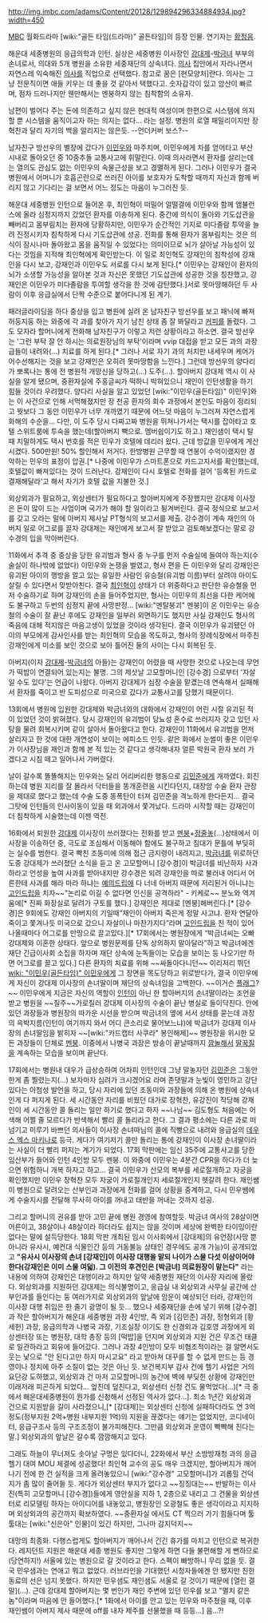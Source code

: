 http://img.imbc.com/adams/Content/20128/129894296334884934.jpg?width=450

[[문화방송|MBC]] 월화드라마 [wiki:"골든 타임(드라마)" 골든타임]의 등장 인물. 연기자는 [[황정음]].

해운대 세중병원의 응급의학과 인턴. 실상은 세중병원 이사장인 [[강대제]]-[[박금녀]] 부부의 손녀로서, 의대와 5개 병원을 소유한 세중재단의 상속녀다. [[의사]] 집안에서 자라나면서 자연스레 익숙해진 [[의사]]를 직업으로 선택했다. 참고로 꿈은 [현모양처]란다. 의사는 그냥 전문직이면 애들 키우는 데 좋을 것 같아서 택했다고. 숫자감각이 있고 암산이 빠르며, 점차 드러나지만 웬만해서는 멘붕하지 않는 침착함의 소유자.

남편이 벌어다 주는 돈에 의존하고 싶지 않은 현대적 여성이며 한편으로 시스템에 의지할 뿐 시스템을 움직이고자 하는 의지는 없다... 라는 설정. 병원의 로열 패밀리이지만 장혁찬과 달리 자기의 백을 알리지는 않은듯. --언더커버 보스?--

남자친구 방선우의 별장에 갔다가 [[이민우(골든 타임(드라마))|이민우]]와 마주치며, 이민우에게 차를 얻어타고 부산 시내로 돌아오던 중 10중추돌 교통사고에 휘말린다. 이때 의사라면서 환자를 살리는데는 열의도 관심도 없는 이민우의 속물근성을 보고 경멸하게 된다. 그러나 이민우가 결국 병원에서 어머니가 호흡곤란으로 쓰러진 아이를 보호자가 도착할 때까지 자신과 함께 버리지 않고 기다리는 걸 보면서 어느 정도는 마음이 누그러진 듯. 

해운대 세중병원 인턴으로 들어온 후, 최인혁이 떠밀어 얼떨결에 이민우와 함께 앰뷸런스에 올라 심정지까지 갔었던 환자를 이송하게 된다. 중간에 의식이 돌아와 기도삽관을 빼버리고 몸부림치는 환자에 당황하지만, 이민우가 순간적인 기지로 미다졸람 투약을 늘려 진정시키자 침착하게 다시 기도삽관에 성공. 전화를 통해 환자가 몸부림치는 것은 의식이 잠시나마 돌아왔고 몸을 움직일 수 있었다는 의미이므로 뇌가 살아날 가능성이 있다는 것임을 지적해 최인혁에게 확인받는다. 이 일로 최인혁도 강재인의 침착성에 강재인을 다시 보고, 강재인과 이민우도 서로를 다시 보게 된다.[* 이민우는 강재인이 환자의 뇌가 소생할 가능성을 알아본 것과 자신은 못했던 기도삽관에 성공한 것을 칭찬했고, 강재인은 이민우가 미다졸람을 투여할 생각을 한 것에 감탄했다.]서로 못마땅해하던 두 사람이 이후 응급실에서 단짝 수준으로 붙어다니게 된 계기. 

패러글라이딩을 하다 중상을 입고 병원에 실려 온 남자친구 방선우를 보고 패닉에 빠져 허둥지둥 하는 와중에 각 과를 찾아가 자기 남친 상태 좀 잘 봐달라고 [[커피]]를 돌렸다. 그도 모자라 할머니에게 전화해 남자친구가 이렇고 저런 상황이라고 하소연. 결국 방선우는 '그런 부탁 잘 안 하시는 의료원장님의 부탁'이라며 vvip 대접을 받고 모든 과의 과장급들이 내려와(...) 치료를 하게 된다.[* 그러나 서로 자기 과의 처치만 내세우며 케어가 어수선해지는 것을 보고 강재인은 오히려 못마땅함을 느낀다.] 그런데 방선우의 양다리가 뽀록나는 통에 전 병원적 개망신을 당하고(...) 도주(...). 할아버지 강대제 역시 이 사실을 알게 됐으며, 중환자실에 주홍글씨가 떡하니 박혀있으니 재인이 인턴생활을 하기 힘들 것이라 우려했다. 
양다리 사실을 알고 있었던 [wiki:"이민우(골든타임)" 이민우]와는 이 사건으로 인해 서먹해졌지만 장 천공 환자의 회수 과정에서 본인도 마음이 정리되고 뭣보다 그 동안 이민우가 너무 개까였기 때문에 어느덧 마음이 누그러져 자연스럽게 화해의 수순을...
다만, 이 도주 당시 다짜고짜 병원을 뛰쳐나가서는 택시를 잡아타고 호텔 스위트룸에 투숙을 했는데(할아버지 빽으로. 멤버쉽이기도 하고.) 재인샘이 택시 탈 때 치밀하게도 택시 번호를 적은 민우가 호텔에 데리러 왔다. 근데 방값을 민우에게 계산시켰다. 500만원! 50% 할인해서 저거다. 
한방병원 근무할 때 연봉이 수억이랬지만 경악하는 민우의 표정이 압권.[* 나중에 이민우가 스마트폰으로 카드고지서를 확인했는데, 호텔값이 빠져있다는 것이 드러난다. 강재인이 다시 호텔로 전화를 걸어 '등록된 카드로 결재해달라'고 해서 자기가 호텔 값을 지불한 것.] 

외상외과가 필요하고, 외상센터가 필요하다고 할아버지에게 주장했지만 강대제 이사장은 돈이 많이 드는 사업이며 국가가 해야 할 일이라고 튕겨버린다. 결국 정식으로 보고서를 갖고 오라는 말에 아버지 제사날 PT형식의 보고서를 제출. 강수경이 계속 재인의 아버지 일로 어그로를 끌자 강대제는 재인에게 보고서 잘 받았고 검토해보겠다는 말로 강수경의 입을 막아버린다. 


11화에서 추격 중 중상을 당한 유괴범과 형사 중 누구를 먼저 수술실에 들여야 하는지(수술실이 하나밖에 없었다) 이민우와 논쟁을 벌였고, 형사 편을 든 이민우와 달리 강재인은 유괴된 아이의 행방을 알고 있는 유일한 사람인 유승철(유괴범 이름)부터 살려야 아이도 살릴 수 있다면서 맞받아친다. 결국 [[최인혁]]이 상태가 더 위중하다고 판단한 유승철을 먼저 수술하기로 하며 강재인의 손을 들어주었지만, 형사는 이민우의 최선을 다한 케어에도 불구하고 두번의 심정지 끝에 사망판정... [wiki:"멘탈붕괴" 멘붕]이 온 이민우는 유승철의 수술이 잘 끝난 후에도 강재인을 일부러 외면하기도 했지만 사실 강재인도 형사의 죽음에 대해 적지않은 마음고생이 있었을 것이라 생각된다. 결국 이민우가 유괴됐던 아이의 부모에게 감사인사를 받는 최인혁의 모습을 목도하고, 형사의 장례식장에서 마주친 강재인에게 미소를 보인 것으로 보아 틀어진 둘의 사이는 다시 회복된 듯.

아버지(이자 [[강대제]]-[[박금녀]]의 아들)는 강재인이 어렸을 때 사망한 것으로 나오는데 무언가 떡밥이 연결되어 있는지는 불명. 그의 제삿날 고모할머니인 [강수경] 으로부터 '자살일 수도 있다'는 언급이 나왔다. 아버지 강대제가 심장 수술을 맡겼는데 연속해서 실패해서 환자를 죽이고 반 도피성으로 미국으로 갔다가 교통사고를 당했기 때문이다. 

13회에서 병원에 입원한 강대제와 박금녀와의 대화에서 강재인이 어린 시절 유괴된 적이 있었던 것이 밝혀졌다. 당시 강재인의 유괴범이 당뇨성 혼수로 쓰러지자 갖고 있던 사탕을 물려 회복시키며 같이 살아서 돌아왔다고 한다. 강재인이 11화에서 유괴범을 먼저 살리자고 한 것에 대한 개연성이 보이는 에피소드 인듯. 같은 화에서 눈썰미 좋은 이민우가 이사장님을 재인과 함께 본 적 있는 것 같다고 생각해내자 얼른 박원국 환자 보러 가겠다고 시침 떼고 일어나서 가버렸다. 

날이 갈수록 똘똘해지는 민우와는 달리 어리버리한 행동으로 [[김민준]]에게 개까였다. 회진하는데 병원 지리를 잘 몰라서 닥터들을 똥개훈련을 시킨다던지, 대장암 수술 환자 관장을 제대로 했다고 했는데 수술 도중 똥폭탄이 터져 김민준을 격노하게 한다든지... 결국 그탓에 인턴들의 인사이동이 있을 때 외과에서 쫓겨났다. 드라마 시작할 때는 강재인이 더 침착하게 시술했는데 이젠 역전.

16화에서 퇴원한 [[강대제]] 이사장이 쓰러졌다는 전화를 받고 [[멘붕]]+[[정줄놓]](...)상태에서 이사장을 이송하던 중, 극도로 조심해서 이동해야 함에도 불구하고 침대가 문틀에 부딪히는 실수를 범한다. 결국 빡친 조동미에 의해 접근 금지령이 내려지고, [[박금녀]]를 위로하던 도중 강대제가 쓰러졌단 소식을 듣고 온 고모할머니 [강수경]이 박금녀를 비난하자 사과하라고 언성을 높여 사과를 받아내지만 강수경은 되려 강재인을 따로 불러내 어디서 어른한테 사과를 해라 마라 하냐는 [[예의드립]]에 다 너네 아버지 때문에 저리된거 아니냐는 [[고인드립]]을 치자~~"논리로 이길 수 없다면 인신을 공격하라" - 키케로~~ 분노와 역겨움에[* 진짜 화장실로 달려가 구토를 했다.] 강재인은 제대로 [멘붕]해버린다.[* [강수경]은 9회에도 강재인 아버지의 기일때“재인이 아버지 죽은게 정말 사고냐. 환자 연달아 죽이고 쫓겨나듯 미국으로 갔으니 자살이나 마찬가지다”라며 [[고인드립]]을 친 적이 있어 나올때마다 어그로를 만땅으로 끌고있다.][* 17회에서는 병원장에게 “박금녀씨는 오빠 강대제와 이혼한 상태다. 앞으로 병원문제를 단독 상의하지 말아달라”하고 박금녀에겐 재단 긴급이사회 소집을 하자며 재단 상속에 눈독들이는 모습을 보이는 등 나오기만 하면 어그로를 끌고 있다.]
다른 환자의 치료를 위해 ~~싸돌아다니던~~ 이리저리 뛰던 [[wiki: "이민우(골든타임)" 이민우]]에게 그 장면을 목도당하고 위로받다가, 결국 이민우에게 자신이 강대제 이사장의 손녀딸이며 재단의 상속녀임을 고백한다. ~~이거슨 [[플래그]]?~~ 이민우에게 지금은 자신의 역할이 [[인턴]]이 아닌 한 할아버지의 손녀딸이라는 조언을 받고 병원을 ~~질주~~가로질러 강대제 이사장의 수술이 끝난 병실로 들이닥친다. 안에 있던 과장들과 병원장의 따가운 시선을 받으며 박금녀의 옆에 서서 상태를 묻는데 과장의 윽박지름(인턴이 여기까지 와서 어디 큰소리로 물어보느냐)에 박금녀가 강대제 이사장의 손녀딸임을 밝히자 ~~[wiki:"카드캡터 사쿠라" 봉인해제]~~ 병원장을 위시한 모든 과장들이 단체로 [[멘붕]]. 이중에서 나병국 과장은 방송이 끝날때까지 [[깜놀]]해서 [[딸꾹질]]을 계속하는 모습을 보이며 끝난다.

17회에서는 병원내 대우가 급상승하여 어차피 인턴인데 그냥 말놓자던 [[김민준]]은 그동안 한게 좀 찔렸는지(...) 보자마자 심려가 크시겠어요 라며 존댓말과 눈빛이 영민하고 강단있다는 아첨성 발언을 하고, 당시 자리에 있던 조동미와 과장들에 의해 온 병원에 상속녀인게 다 퍼지게 된다. 세 시간동안 자리를 비웠던 대가로 장혁찬, 유강진이 작당해 강재인이 세 시간동안 콜 돌리는 일만 하기로 했다고 하자 ~~나님~~ 김도형도 처음에는 어색해 어쩔 줄 모르다가 반색해서 빨리 콜 돌리라고 한다. 그 결과 평소에는 다른 과로 떠넘기고 미루기 바쁘던 의사들이 이사장 손녀따님의 콜에 직빵으로 내려와 응급실의 [[데우스 엑스 마키나]]로 등극. 게다가 여기저기 콜만 돌리는 통에 강재인이 이사장 손녀딸이라는 사실이 더 빨리 퍼지는 계기가 되었다.
17회 막판에는 임신 35주에 교통사고를 당한 임산부가 들어와 인턴 4인방 모두 멘붕. 이 와중에 이민우는 4분간 CPR을 하다가 더 늦으면 위험하니 개복 하자고 하고... 결국 이민우가 산모의 복부를 세로절개하고 자궁을 확인했지만 이민우 장혁찬 모두 자궁이 가로절개인지 세로절개인지 헷갈려 한다. 재인쌤이 병원으로 달려오는 산부인과 과장에게 전화를 걸어 상황을 중계하고, 다시 민우쌤에게 수술지시를 전달해 무사히 아이를 꺼내고 태반을 꺼내는 것까지 성공.

그리고 할머니의 권유를 받아 고민 끝에 병원 경영에 참여할듯. 박금녀 여사의 28살이면 어른이고, 38살이나 48살이라 하더라도 쉽지는 않을 것이며 세상에 완벽한 타이밍이란 없다는 말에 설득당한다. 18회 막판 개최된 임시 이사회에서 [강대제]의 유언장(사망 뿐 아니라 유사시, 예컨대 식물인간 등의 거동불능 상태인 경우에도 공개 가능)이 공개되었고 '''"유사시 이사장의 손녀 [강재인]이 이사장 대행을 맡되 나이가 스물 다섯 이상이어야 한다(강재인은 이미 스물 여덟). 그 이전의 후견인은 [박금녀] 의료원장이 맡는다"''' 라는 내용에 의하여 강재인은 대행이라고 하지만 일약 세중병원 재단의 이사장 자리에 올랐다. 외상외과를 지원하던 강대제는 의식불명이고, 응급실 내 외상외과 사무실 공간에 산부인과를 들인다는 둥 여러가지로 외상외과의 앞날에 암운이 예상되던 터라, 강재인의 이사장 대행 취임은 한 줄기 광명이 될 듯... 했으나 세중재단을 손에 넣기 위해 [강수경]과 작은 할아버지가 해운대 세중병원 과장 4인방, 즉 외과 [김민준] 과장, 정형외과 [황세헌] 과장, 응급의학과 나병국 과장, 기조실장 이기도 한 신경외과 김호영 과장에게 외상센터장 또는 병원장, 대학 총장 등의 [떡밥]을 던지며 외상외과 지원 건은 무조건 태클로 일관하라고 회유에 들어갔다. 그러나 과장 4인방이 모두 비협조적이라는 걸 알면서도 웃는 낯으로 "안 된다고만 하지 마시고요" 라고 받아쳐 대꾸를 할 수 없게 만드는 등 경영이나 정치에 아주 소질이 없는 것은 아닌 듯. 
보건복지부 감사 건에 헬기 사업은 거의 요단강 도하했고, 외상외과 건 마저 고모할머니의 농간에 벽에 부딪힌 상황에 강재인만 이래저래 피곤하게 되었다... 엎친데 덮친다고, 외상센터 신청 건도 물먹었다(...)[* 극 중에서 해운대세중병원이 뭔가를 신청해서 선정된 역사가 없다...]. 최소 1년간 외상외과 건으로 지원받을 길이 사라졌으니,[* [강대제]는 외상센터 신청에 실패하더라도 연 3억 정도(정부지원 2억+병원 내부지원 1억)의 지원을 끊겠다는 얘기는 없었지만, 코디네이터, 응급구조사 등의 구조조정이 불가피해진다. 그만큼 외상외과 운영이 빡빡해 진다는 말.] 외상외과의 앞날은 갈수록 깜깜해지고 있다.

그래도 하늘이 무너져도 솟아날 구멍은 있다더니, 22화에서 부산 소방방재청 과의 응급헬기 대여 MOU 체결에 성공했다! 최인혁 교수의 공도 매우 크겠지만, 할아버지가 깨어나기 전에 한 건 실적을 크게 올려놓았으니 [wiki:"강수경" 고모할머니]가 괴롭힐 건덕지가 좀 많이 줄어들 듯. 게다가 외상센터 부지가 없다고 ~~징징대는~~ 반발하는 이사진(특히 고모할머니 [강수경])들에게 영안실을 지하 1, 2층으로 내리고 그 건물을 외상센터로 리모델링 하자는 아이디어를 내놓았고, 병원장인 오광철도 좋은 생각이라고 지지하며 외상외과의 공간까지 확보하였다. ~~중환자실 에서도 CT 찍으러 가기 힘들다며 툴툴대는 [wiki:"신은아" 인물]이 있긴 하지만, 그나마 감지덕지~~

대망의 최종화. 다행스럽게도 할아버지가 깨어나서 긴긴 휴가를 마치고 인턴으로 복귀한다. 레지던트 지원은 해운대 세종 병원도 좋지만 그렇게 하면 다들 불편해할 게 뻔하므로(당연하지!) 서울에 있는 병원으로 갈 것이라고 한다. 스펙이 빠방하니 무리 없을 듯.
결국 민우샘과는 연애고 뭐고 없었다. 러브라인을 기대했던 시청자들에겐 안 됐지만 친한 동료의 선은 넘지 못했다. 하지만 민우샘도 재인샘도 서울로 갈 것이기 때문에 [열린 결말](...).
근데 강대제 할아버지는 몇 번인가 재인 주변에 있던 민우를 보고 "멸치 같은 놈"이라며 마음에 안 들어했다.[* 1화에서 아이를 안고 있는 민우와 마주쳤을 때, 이후 재인쌤이 아버지 제사 때문에 off를 내자 제주를 선물했을 때 등등...] 음...?! 
